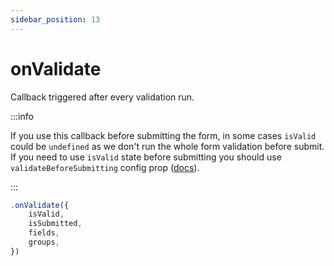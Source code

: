 ```yaml
---
sidebar_position: 13
---
```


# onValidate

Callback triggered after every validation run.

:::info

If you use this callback before submitting the form, in some cases `isValid` could be `undefined` as we don't run the whole form validation before submit.
If you need to use `isValid` state before submitting you should use `validateBeforeSubmitting` config prop ([docs](/docs/instance/validateBeforeSubmitting)).

:::

```js
.onValidate({
    isValid,
    isSubmitted,
    fields,
    groups,
})
```
